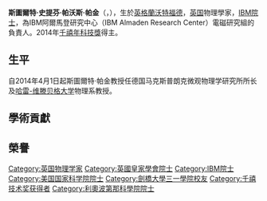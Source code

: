 {{Infobox scientist
|name = 斯圖爾特·帕金<br />Stuart Parkin
|image = Dresden-barkhausen-award.jpg
|caption = Parkin in 2009, receiving the Dresden Barkhausen Award.
|birth_name = 斯圖爾特·史提芬·帕沃斯·帕金<br>Stuart Stephen Papworth Parkin
|birth_date = {{Birth date and age|1955|12|9}}
|birth_place = {{UK}}[[英格蘭|英格蘭]][[沃特福德_(赫特福德郡)|沃特福德]]
|nationality = {{UK}}
|field = [[材料科學|材料科學]]
|work_institutions = [[史丹佛大學|史丹佛大學]]<br>[[IBM|IBM]]<br>[[哈雷-维滕贝格大学|哈雷-维滕贝格大学]]
|alma_mater = [[劍橋大學三一學院|劍橋大學三一學院]]
|doctoral_advisor = 
|doctoral_students = 
|thesis_title = 
|known_for = Discoveries on [[spintronic|spintronic]] materials, that allowed a 1000-fold increase in [[hard_disk|hard disk]] data density
|prizes = [[Europhysics_Prize|Europhysics Prize]] (1997), [[Humboldt_Prize|Humboldt Research Award]] (2004), Dresden Barkhausen Award (2009), [[千禧年科技獎|千禧年科技獎]] (2014)
}}
'''斯圖爾特·史提芬·帕沃斯·帕金'''（{{lang-en|'''Stuart Stephen Papworth Parkin'''}}，{{bd|1955年|12月9日|||catIdx=Parkin, Staurt}}），生於[[英格蘭|英格蘭]][[沃特福德_(赫特福德郡)|沃特福德]]，[[英国|英国]]物理學家，[[IBM院士|IBM院士]]，為IBM阿爾馬登研究中心（IBM Almaden Research Center）電磁研究組的負責人。2014年[[千禧年科技獎|千禧年科技獎]]得主。

==生平==
自2014年4月1日起斯圖爾特·帕金教授任德国马克斯普朗克微观物理学研究所所长及[[哈雷-维滕贝格大学|哈雷-维滕贝格大学]]物理系教授。

==學術貢獻==
==榮譽==

{{千禧技术奖获得者}}

{{Authority control}}
{{DEFAULTSORT:Parkin, Staurt}}
[[Category:英国物理学家|Category:英国物理学家]]
[[Category:英國皇家學會院士|Category:英國皇家學會院士]]
[[Category:IBM院士|Category:IBM院士]]
[[Category:美国国家科学院院士|Category:美国国家科学院院士]]
[[Category:劍橋大學三一學院校友|Category:劍橋大學三一學院校友]]
[[Category:千禧技术奖获得者|Category:千禧技术奖获得者]]
[[Category:利奧波第那科學院院士|Category:利奧波第那科學院院士]]